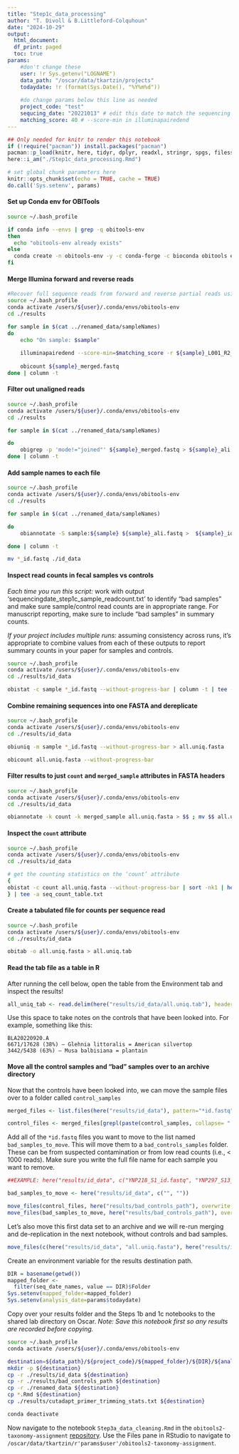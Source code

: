 ```yaml
---
title: "Step1c_data_processing"
author: "T. Divoll & B.Littleford-Colquhoun"
date: "2024-10-29"
output: 
  html_document:
  df_print: paged
  toc: true
params:
    #don't change these
    user: !r Sys.getenv("LOGNAME")
    data_path: "/oscar/data/tkartzin/projects"
    todaydate: !r (format(Sys.Date(), "%Y%m%d"))
  
    #do change params below this line as needed
    project_code: "test"
    sequcing_date: "20221013" # edit this date to match the sequencing date of the run you are working on (i.e. date should match directory label)
    matching_score: 40 # --score-min in illuminapairedend
---
```

```r
## Only needed for knitr to render this notebook
if (!require("pacman")) install.packages("pacman")
pacman::p_load(knitr, here, tidyr, dplyr, readxl, stringr, spgs, filesstrings)
here::i_am("./Step1c_data_processing.Rmd")
```

```r
# set global chunk parameters here
knitr::opts_chunk$set(echo = TRUE, cache = TRUE)
do.call('Sys.setenv', params)
```

#### Set up Conda env for OBITools
```bash
source ~/.bash_profile

if conda info --envs | grep -q obitools-env
then 
  echo "obitools-env already exists" 
else 
  conda create -n obitools-env -y -c conda-forge -c bioconda obitools ecoprimers ecopcr python=2.7 
fi
```

#### Merge Illumina forward and reverse reads
```bash
#Recover full sequence reads from forward and reverse partial reads using illuminapairedend command in obitools
source ~/.bash_profile
conda activate /users/${user}/.conda/envs/obitools-env
cd ./results

for sample in $(cat ../renamed_data/sampleNames)
do
    echo "On sample: $sample"
    
    illuminapairedend --score-min=$matching_score -r ${sample}_L001_R2_001_trimmed.fastq.gz ${sample}_L001_R1_001_trimmed.fastq.gz > ${sample}_merged.fastq
    
    obicount ${sample}_merged.fastq
done | column -t
```

#### Filter out unaligned reads
```bash
source ~/.bash_profile
conda activate /users/${user}/.conda/envs/obitools-env
cd ./results

for sample in $(cat ../renamed_data/sampleNames)

do
    obigrep -p 'mode!="joined"' ${sample}_merged.fastq > ${sample}_ali.fastq
done | column -t
```

#### Add sample names to each file
```bash
source ~/.bash_profile
conda activate /users/${user}/.conda/envs/obitools-env
cd ./results

for sample in $(cat ../renamed_data/sampleNames)

do
    obiannotate -S sample:${sample} ${sample}_ali.fastq >  ${sample}_id.fastq

done | column -t

mv *_id.fastq ./id_data
```

#### Inspect read counts in fecal samples vs controls
*Each time you run this script:* work with output 'sequencingdate_step1c_sample_readcount.txt' to identify "bad samples" and make sure sample/control read counts are in appropriate range. For manuscript reporting, make sure to include "bad samples" in summary counts.

*If your project includes multiple runs:* assuming consistency across runs, it's appropriate to combine values from each of these outputs to report summary counts in your paper for samples and controls. 

```bash
source ~/.bash_profile
conda activate /users/${user}/.conda/envs/obitools-env
cd ./results/id_data

obistat -c sample *_id.fastq --without-progress-bar | column -t | tee -a ${sequcing_date}_step1c_sample_readcount.txt
```

#### Combine remaining sequences into one FASTA and dereplicate
```bash
source ~/.bash_profile
conda activate /users/${user}/.conda/envs/obitools-env
cd ./results/id_data

obiuniq -m sample *_id.fastq --without-progress-bar > all.uniq.fasta

obicount all.uniq.fasta --without-progress-bar
```

#### Filter results to just `count` and `merged_sample` attributes in FASTA headers
```bash
source ~/.bash_profile
conda activate /users/${user}/.conda/envs/obitools-env
cd ./results/id_data

obiannotate -k count -k merged_sample all.uniq.fasta > $$ ; mv $$ all.uniq.fasta
```

#### Inspect the `count` attribute
```bash
source ~/.bash_profile
conda activate /users/${user}/.conda/envs/obitools-env
cd ./results/id_data

# get the counting statistics on the ‘count’ attribute
{
obistat -c count all.uniq.fasta --without-progress-bar | sort -nk1 | head -20 | column -t 
} | tee -a seq_count_table.txt
```

#### Create a tabulated file for counts per sequence read
```bash
source ~/.bash_profile
conda activate /users/${user}/.conda/envs/obitools-env
cd ./results/id_data

obitab -o all.uniq.fasta > all.uniq.tab
```

#### Read the tab file as a table in R
After running the cell below, open the table from the Environment tab and inspect the results!
```r
all_uniq_tab <- read.delim(here("results/id_data/all.uniq.tab"), header=TRUE)
```

Use this space to take notes on the controls that have been looked into. For example, something like this: 
```
BLA20220920.A
6671/17628 (38%) – Glehnia littoralis = American silvertop
3442/5438 (63%) – Musa balbisiana = plantain
```

#### Move all the control samples and "bad" samples over to an archive directory
Now that the controls have been looked into, we can move the sample files over to a folder called `control_samples`
```r
merged_files <- list.files(here("results/id_data"), pattern="*id.fastq", full.names = T)
```

```r
control_files <- merged_files[grepl(paste(control_samples, collapse= "|"), merged_files)]
```

Add all of the `*id.fastq` files you want to move to the list named `bad_samples_to_move`. This will move them to a `bad_controls_samples` folder. These can be from suspected contamination or from low read counts (i.e., < 1000 reads). Make sure you write the full file name for each sample you want to remove. 
```r
##EXAMPLE: here("results/id_data", c("YNP218_S1_id.fastq", "YNP297_S13_id.fastq")) 

bad_samples_to_move <- here("results/id_data", c("", ""))
```

```r
move_files(control_files, here("results/bad_controls_path"), overwrite = FALSE)
move_files(bad_samples_to_move, here("results/bad_controls_path"), overwrite = FALSE)
```

Let's also move this first data set to an archive and we will re-run merging and de-replication in the next notebook, without controls and bad samples.
```r
move_files(c(here("results/id_data", "all.uniq.fasta"), here("results/id_data", "all.uniq.tab")), here("results/bad_controls_path"), overwrite = FALSE)
```

Create an environment variable for the results destination path.
```r
DIR = basename(getwd())
mapped_folder <- 
  filter(seq_date_names, value == DIR)$Folder
Sys.setenv(mapped_folder=mapped_folder)
Sys.setenv(analysis_date=params$todaydate)
```

Copy over your results folder and the Steps 1b and 1c notebooks to the shared lab directory on Oscar.
*Note: Save this notebook first so any results are recorded before copying.*
```bash
source ~/.bash_profile
conda activate /users/${user}/.conda/envs/obitools-env

destination=${data_path}/${project_code}/${mapped_folder}/${DIR}/${analysis_date}_${user}
mkdir -p ${destination}
cp -r ./results/id_data ${destination}
cp -r ./results/bad_controls_path ${destination}
cp -r ./renamed_data ${destination}
cp *.Rmd ${destination}
cp ./results/cutadapt_primer_trimming_stats.txt ${destination}

conda deactivate
```

Now navigate to the notebook `Step3a_data_cleaning.Rmd` in the `obitools2-taxonomy-assignment` [repository](https://github.com/trklab-metabarcoding/obitools2-taxonomy-assignment). Use the Files pane in RStudio to navigate to `/oscar/data/tkartzin/r'params$user'/obitools2-taxonomy-assignment`.